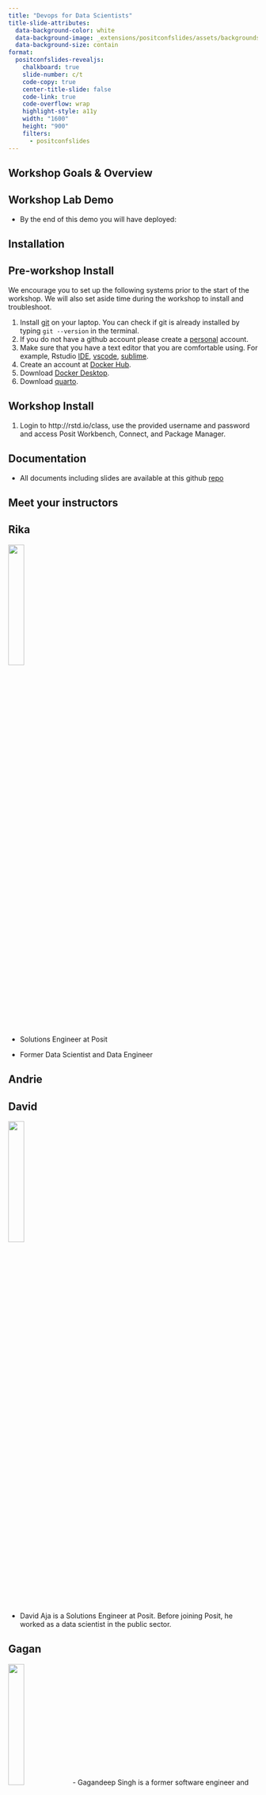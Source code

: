 ```yaml
---
title: "Devops for Data Scientists"
title-slide-attributes: 
  data-background-color: white
  data-background-image: _extensions/positconfslides/assets/backgrounds/toc-light.svg
  data-background-size: contain
format:
  positconfslides-revealjs: 
    chalkboard: true
    slide-number: c/t
    code-copy: true
    center-title-slide: false
    code-link: true
    code-overflow: wrap
    highlight-style: a11y
    width: "1600"
    height: "900"
    filters:
      - positconfslides
---
```


## Workshop Goals & Overview

## Workshop Lab Demo
- By the end of this demo you will have deployed:


## Installation {.toc-people-dark}

## Pre-workshop Install {.brackets-light}

We encourage you to set up the following systems prior to the start of the workshop. We will also set aside time during the workshop to install and troubleshoot.

1.  Install [git](https://git-scm.com/downloads) on your laptop. You can check if git is already installed by typing `git --version` in the terminal.
2.  If you do not have a github account please create a [personal](https://docs.github.com/en/get-started/signing-up-for-github/signing-up-for-a-new-github-account) account.
3.  Make sure that you have a text editor that you are comfortable using. For example, Rstudio [IDE](https://www.rstudio.com/categories/rstudio-ide/), [vscode](https://code.visualstudio.com/download), [sublime](https://www.sublimetext.com/3).
4.  Create an account at [Docker Hub](https://hub.docker.com/).
5.  Download [Docker Desktop](https://www.docker.com/products/docker-desktop/).
6.  Download [quarto](https://quarto.org/docs/download/).

## Workshop Install {.brackets-light}

1.  Login to http://rstd.io/class, use the provided username and password and access Posit Workbench, Connect, and Package Manager.

## Documentation {.brackets-light}

-   All documents including slides are available at this github [repo](https://github.com/posit-conf-2023/devops)

## Meet your instructors

::: panel-tabset
## Rika

![](images/rika_bio-01.jpeg){width="25%"}

-   Solutions Engineer at Posit

-   Former Data Scientist and Data Engineer

## Andrie

## David

![](images/edavidaja.jpeg){width="25%"}

-   David Aja is a Solutions Engineer at Posit. Before joining Posit, he worked as a data scientist in the public sector.

## Gagan

![](images/gagan.png){width="25%"}
- Gagandeep Singh is a former software engineer and data scientist who has worked in a variety of cross-technology teams before joining Posit as a Solutions Engineer.


## Sam

![](images/sam-workweek-2023-large.jpeg){width="25%"}

- Sam Edwardes is a Solutions Engineer at Posit. He is passionate about open source software and data science. Before joining Posit Sam consulted for many different companies as a Consultant at Deloitte.

:::

## Solutions Engineering at Posit

![](images/sol-eng.png){width="25%"}

-   Posit's Solutions Engineering team aims to shrink the distance between the needs of Posit's customers and our Pro and Open Source offerings, leading with curiosity and technical excellence.

-   Our customer-facing work helps our customers deploy, install, configure, and use our Pro products.

## Schedule - Day 1 {.brackets-light}

| Time          | Topic                         |
|---------------|-------------------------------|
| 09:00 - 09:45 | Introductions & Installations |
| 09:45 - 10:30 | Linux Prep                    |
| 10:30 - 11:00 | Break                         |
| 11:00 - 12:30 |                               |
| 12:30 - 13:30 | Lunch                         |
| 13:30 - 15:00 |                               |
| 15:00 - 15:30 | Break                         |
| 15:30 - 17:00 |                               |

## Schedule - Day 2 {.brackets-light}

| Time          | Topic |
|---------------|-------|
| 09:00 - 10:30 |       |
| 10:30 - 11:00 | Break |
| 11:00 - 12:30 |       |
| 12:30 - 13:30 | Lunch |
| 13:30 - 15:00 |       |
| 15:00 - 15:30 | Break |
| 15:30 - 17:00 |       |

## Code of Conduct {.brackets-light}

-   Some stuff
-   Some more stuff
    -   And yet more!

## Resources {.brackets-light}

-   Some stuff
-   Some more stuff
    -   And yet more!

## Linux Prep {.toc-people-dark}

-   Some stuff
-   Some more stuff
    -   And yet more!

## Why Linux? {.brackets-light}

-   Some stuff
-   Some more stuff
    -   And yet more!

## toc-people-dark {.toc-people-dark}

-   Some stuff
-   Some more stuff
    -   And yet more!

## toc-people-light {.toc-people-light}

-   Some stuff
-   Some more stuff
    -   And yet more!

## brackets-dark {.brackets-dark}

-   Some stuff
-   Some more stuff
    -   And yet more!

## brackets-light {.brackets-light}

-   Some stuff
-   Some more stuff
    -   And yet more!

## 30-70-dark {.30-70-dark}

-   Bullet 1
-   Bullet 1
-   Bullet 1
-   Bullet 1

Lorem ipsum dolor sit amet, consectetur adipiscing elit, sed do eiusmod tempor incididunt ut labore et dolore magna aliqua. Ut enim ad minim veniam, quis nostrud exercitation ullamco laboris nisi ut aliquip ex ea commodo consequat. Duis aute irure dolor in reprehenderit in voluptate velit esse cillum dolore eu fugiat nulla pariatur. Excepteur sint occaecat cupidatat non proident, sunt in culpa qui officia deserunt mollit anim id est laborum."

## 30-70-light {.30-70-light}

-   Bullet 1
-   Bullet 1
-   Bullet 1
-   Bullet 1

Lorem ipsum dolor sit amet, consectetur adipiscing elit, sed do eiusmod tempor incididunt ut labore et dolore magna aliqua. Ut enim ad minim veniam, quis nostrud exercitation ullamco laboris nisi ut aliquip ex ea commodo consequat. Duis aute irure dolor in reprehenderit in voluptate velit esse cillum dolore eu fugiat nulla pariatur. Excepteur sint occaecat cupidatat non proident, sunt in culpa qui officia deserunt mollit anim id est laborum."

## 30-70-white {.30-70-white}

-   Bullet 1
-   Bullet 1
-   Bullet 1
-   Bullet 1

Lorem ipsum dolor sit amet, consectetur adipiscing elit, sed do eiusmod tempor incididunt ut labore et dolore magna aliqua. Ut enim ad minim veniam, quis nostrud exercitation ullamco laboris nisi ut aliquip ex ea commodo consequat. Duis aute irure dolor in reprehenderit in voluptate velit esse cillum dolore eu fugiat nulla pariatur. Excepteur sint occaecat cupidatat non proident, sunt in culpa qui officia deserunt mollit anim id est laborum."

## content-dark {.content-dark}

Here is a test.

-   Hello, world.

Lorem ipsum dolor sit amet, consectetur adipiscing elit, sed do eiusmod tempor incididunt ut labore et dolore magna aliqua. Ut enim ad minim veniam, quis nostrud exercitation ullamco laboris nisi ut aliquip ex ea commodo consequat.

## content-light {.content-light}

Here is a test.

-   Hello, world.

Lorem ipsum dolor sit amet, consectetur adipiscing elit, sed do eiusmod tempor incididunt ut labore et dolore magna aliqua. Ut enim ad minim veniam, quis nostrud exercitation ullamco laboris nisi ut aliquip ex ea commodo consequat.

## content2-light {.content2-light}

Here is a test.

-   Hello, world.

Lorem ipsum dolor sit amet, consectetur adipiscing elit, sed do eiusmod tempor incididunt ut labore et dolore magna aliqua. Ut enim ad minim veniam, quis nostrud exercitation ullamco laboris nisi ut aliquip ex ea commodo consequat.

## content with no format

Here is a test.

-   Hello, world.

Lorem ipsum dolor sit amet, consectetur adipiscing elit, sed do eiusmod tempor incididunt ut labore et dolore magna aliqua. Ut enim ad minim veniam, quis nostrud exercitation ullamco laboris nisi ut aliquip ex ea commodo consequat.
